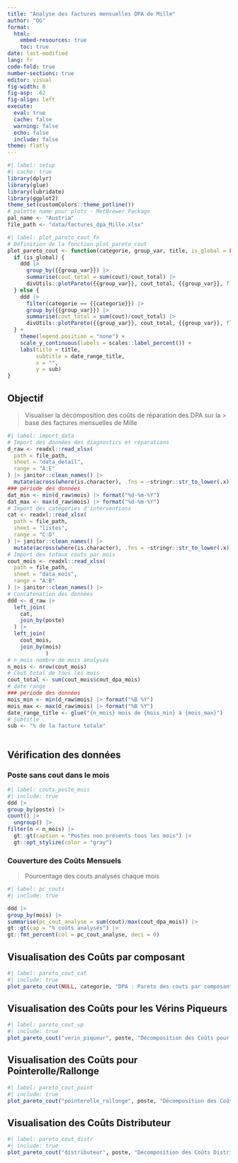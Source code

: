 ```yaml
---
title: "Analyse des factures mensuelles DPA de Mille"
author: "OG"
format: 
  html:
    embed-resources: true
    toc: true
date: last-modified
lang: fr
code-fold: true
number-sections: true
editor: visual
fig-width: 8
fig-asp: .62
fig-align: left
execute:
  eval: true
  cache: false
  warning: false
  echo: false
  include: false
theme: flatly
---
```


```r
#| label: setup
#| cache: true
library(dplyr)
library(glue)
library(lubridate)
library(ggplot2)
theme_set(customColors::theme_potline())
# palette name pour plots - MetBrewer Package
pal_name <- "Austria"
file_path <- "data/factures_dpa_Mille.xlsx"
```

```r
#| label: plot_pareto_cout_fn
# Définition de la fonction plot_pareto_cout
plot_pareto_cout <- function(categorie, group_var, title, is_global = FALSE) {
  if (is_global) {
    ddd |> 
      group_by({{group_var}}) |> 
      summarise(cout_total = sum(cout)/cout_total) |> 
      divUtils::plotPareto({{group_var}}, cout_total, {{group_var}}, flip = T)
  } else {
    ddd |> 
      filter(categorie == {{categorie}}) |> 
      group_by({{group_var}}) |> 
      summarise(cout_total = sum(cout)/cout_total) |> 
      divUtils::plotPareto({{group_var}}, cout_total, {{group_var}}, flip = T)
  } +
    theme(legend.position = "none") +
    scale_y_continuous(labels = scales::label_percent()) +
    labs(title = title,
         subtitle = date_range_title,
         x = "",
         y = sub)
}
```

## Objectif

> Visualiser la décomposition des coûts de réparation des DPA sur la \> base des factures mensuelles de Mille

```r
#| label: import_data
# Import des données des diagnostics et réparations
d_raw <- readxl::read_xlsx(
  path = file_path,
  sheet = "data_detail",
  range = "A:E"
) |> janitor::clean_names() |> 
  mutate(across(where(is.character), .fns = ~stringr::str_to_lower(.x)))
### période des données
dat_min <- min(d_raw$mois) |> format("%d-%m-%Y")
dat_max <- max(d_raw$mois) |> format("%d-%m-%Y")
# Import des catégories d'interventions
cat <- readxl::read_xlsx(
  path = file_path,
  sheet = "listes",
  range = "C:D"
) |> janitor::clean_names() |> 
  mutate(across(where(is.character), .fns = ~stringr::str_to_lower(.x)))
# Import des totaux couts par mois
cout_mois <- readxl::read_xlsx(
  path = file_path,
  sheet = "data_mois",
  range = "A:B"
) |> janitor::clean_names() |> 
# Concaténation des données
ddd <- d_raw |> 
  left_join(
    cat,
    join_by(poste)
  ) |> 
  left_join(
    cout_mois,
    join_by(mois)
            )
# n_mois nombre de mois analysés
n_mois <- nrow(cout_mois)
# Cout total de tous les mois
cout_total <- sum(cout_mois$cout_dpa_mois)
# date range
### période des données
mois_min <- min(d_raw$mois) |> format("%B %Y")
mois_max <- max(d_raw$mois) |> format("%B %Y")
date_range_title <- glue("{n_mois} mois de {mois_min} à {mois_max}")
# Subtitle 
sub <- "% de la facture totale"
 
```

## Vérification des données

### Poste sans cout dans le mois

```r
#| label: couts_poste_mois
#| include: true
ddd |> 
group_by(poste) |> 
count() |> 
  ungroup() |> 
filter(n < n_mois) |> 
  gt::gt(caption = "Postes non présents tous les mois") |> 
  gt::opt_stylize(color = "gray")
```

### Couverture des Coûts Mensuels

> Pourcentage des couts analysés chaque mois

```r
#| label: pc_couts
#| include: true

ddd |> 
group_by(mois) |> 
summarise(pc_cout_analyse = sum(cout)/max(cout_dpa_mois)) |> 
gt::gt(cap = "% coûts analysés") |> 
gt::fmt_percent(col = pc_cout_analyse, deci = 0)
```

## Visualisation des Coûts par composant

```r
#| label: pareto_cout_cat
#| include: true
plot_pareto_cout(NULL, categorie, "DPA : Pareto des couts par composant", is_global = TRUE)
```

## Visualisation des Coûts pour les Vérins Piqueurs

```r
#| label: pareto_cout_vp
#| include: true
plot_pareto_cout("verin_piqueur", poste, "Décomposition des Coûts pour les Vérins Piqueurs")
```

## Visualisation des Coûts pour Pointerolle/Rallonge

```r
#| label: pareto_cout_point
#| include: true
plot_pareto_cout("pointerolle_rallonge", poste, "Décomposition des Coûts Pointerolle/Rallonge")
```

## Visualisation des Coûts Distributeur

```r
#| label: pareto_cout_distr
#| include: true
plot_pareto_cout("distributeur", poste, "Décomposition des Coûts Distributeur")
```